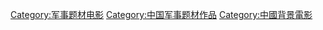 [[Category:军事题材电影|Category:军事题材电影]] 
[[Category:中国军事题材作品|Category:中国军事题材作品]]
[[Category:中國背景電影|Category:中國背景電影]]